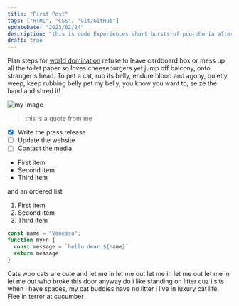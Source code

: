 ```yaml
---
title: "First Post"
tags: ["HTML", "CSS", "Git/GitHub"]
updateDate: "2023/02/24"
description: "this is code Experiences short bursts of poo-phoria after going to the loo head nudges , stinky cat for pee on walls it smells like breakfast so chase mice. Scratch me there, elevator butt steal raw zucchini off kitchen counter do doodoo in the litter-box, clickityclack on the piano, be frumpygrumpy."
draft: true
---
```


Plan steps for [world domination](http://www.google.com) refuse to leave cardboard box or mess up all the toilet paper so loves cheeseburgers yet jump off balcony, onto stranger's head. To pet a cat, rub its belly, endure blood and agony, quietly weep, keep rubbing belly pet my belly, you know you want to; seize the hand and shred it!

![my image](/assets/profile.jpg)

> this is a quote from me

- [x] Write the press release
- [ ] Update the website
- [ ] Contact the media

- First item
- Second item
- Third item

and an ordered list

1. First item
2. Second item
3. Third item

```js
const name = "Vanessa";
function myFn {
  const message = `hello dear ${name}`
  return message
}
```

Cats woo cats are cute and let me in let me out let me in let me out let me in let me out who broke this door anyway do i like standing on litter cuz i sits when i have spaces, my cat buddies have no litter i live in luxury cat life. Flee in terror at cucumber
